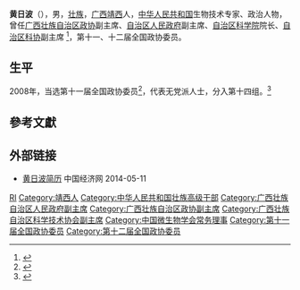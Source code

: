 '''黄日波'''（{{bd|1958年|7月||catIdx=Huang黄}}），男，[[壮族|壮族]]，[[广西|广西]][[靖西|靖西]]人，[[中华人民共和国|中华人民共和国]]生物技术专家、政治人物，曾任[[广西壮族自治区政协|广西壮族自治区政协]]副主席、[[广西壮族自治区人民政府|自治区人民政府]]副主席、[[广西壮族自治区科学院|自治区科学院]]院长、[[广西壮族自治区科学技术协会|自治区科协]]副主席 <ref>{{cite web|accessdate=2014-06-10|url=http://www.ce.cn/xwzx/gnsz/gdxw/201307/19/t20130719_24589335.shtml|title=黄日波任广西壮族自治区副主席 陈章良辞任|publisher=中国经济网|archive-url=https://web.archive.org/web/20140714133224/http://www.ce.cn/xwzx/gnsz/gdxw/201307/19/t20130719_24589335.shtml|archive-date=2014-07-14|dead-url=yes}}</ref>，第十一、十二届全国政协委员。

== 生平 ==
2008年，当选第十一届全国政协委员<ref>{{cite news|title=第十一届全国政协委员名单|url=http://www.indaa.com.cn/zt/2009qglh/zxzs/200903/t20090303_127573.html|accessdate=2013-04-09|newspaper=新华社北京1月25日电 中国人民政治协商会议第十一届全国委员会委员名单(共2237人，2008年1月25日政协第十届全国委员会常务委员会第二十次会议通过)|date=2008-01-25|deadurl=yes|archiveurl=https://web.archive.org/web/20130928014403/http://www.indaa.com.cn/zt/2009qglh/zxzs/200903/t20090303_127573.html|archivedate=2013-09-28}}</ref>，代表无党派人士，分入第十四组。<ref>{{cite news|title=全国政协信息-黄日波|url=http://www.cppcc.gov.cn/CMS/wylibary/showJcwyxtInfoWylibary.action?tabJcwyxt.guid=11W0005240&wytype=wjwy|accessdate=2013-04-11|newspaper=全国政协委员会}}</ref>

== 參考文獻 ==
{{reflist}}

== 外部链接 ==
* [http://district.ce.cn/zt/rwk/sf/gx/rs/201307/19/t20130719_24589159.shtml 黄日波简历] 中国经济网 2014-05-11

{{广西壮族自治区领导人}}
{{壮族高级干部}}
{{Navboxes
| title  = 黄日波在[[中国微生物学会|中国微生物学会]]的职务
| list1  =
{{中国微生物学会第十届理事会}}
}}

{{Authority control}}
{{DEFAULTSORT:Huang黄}}
[[Category:黄姓|RI]]
[[Category:靖西人|Category:靖西人]]
[[Category:中华人民共和国壮族高级干部|Category:中华人民共和国壮族高级干部]]
[[Category:广西壮族自治区人民政府副主席|Category:广西壮族自治区人民政府副主席]]
[[Category:广西壮族自治区政协副主席|Category:广西壮族自治区政协副主席]]
[[Category:广西壮族自治区科学技术协会副主席|Category:广西壮族自治区科学技术协会副主席]]
[[Category:中国微生物学会常务理事|Category:中国微生物学会常务理事]]
[[Category:第十一届全国政协委员|Category:第十一届全国政协委员]]
[[Category:第十二届全国政协委员|Category:第十二届全国政协委员]]

{{中国政治人物小作品}}